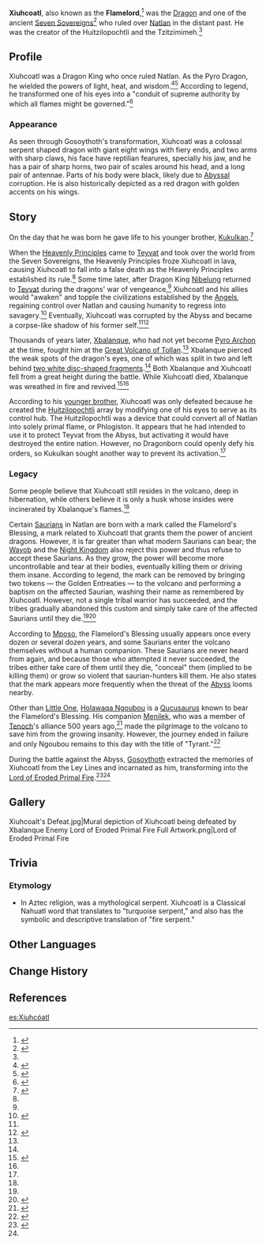 {{About|the Pyro Dragon|the [[Abyss]]al entity that took his form|Gosoythoth|the [[Weekly Boss]]|Lord of Eroded Primal Fire}}
{{Character Infobox
|type             = Mentioned
|image            = Namecard Background Natlan Fiery Dragon.png
|caption          = Xiuhcoatl in the [[Namecard]] [[Natlan: Fiery Dragon]]
|deceased         = Killed by [[Xbalanque]] prior to the game's events
|element          = Pyro
|region           = Natlan
|affiliation      = Seven Sovereigns
|title            = Pyro Dragon
|title2           = Flamelord
|title4           = Lord of Eroded Primal Fire
|titleRef4        = <ref name="Weekly boss">{{Ref/Enemy|Lord of Eroded Primal Fire}}</ref>
|title5           = Lord of Light and Heat
|titleRef5        = <ref>Interactable: [[Iridescent Legacy#Iridescent Legacy: Part III|Iridescent Legacy: Part III]]</ref>
|title6           = The Slain Dragon Molded
|group            = Dragons
|sibling          = Kukulkan
|siblingNote      = younger brother
}}
'''Xiuhcoatl''', also known as the '''Flamelord''',<ref name="Manqu">{{Ref/NPC|Manqu}}</ref> was the {{Pyro}} [[Dragon]] and one of the ancient [[Seven Sovereigns]]<ref name="MOA">{{Ref/Quest|Moment of Awakening}}</ref> who ruled over [[Natlan]] in the distant past. He was the creator of the Huitzilopochtli and the Tzitzimimeh.<ref name="OAFE" />

==Profile==
Xiuhcoatl was a Dragon King who once ruled Natlan. As the Pyro Dragon, he wielded the powers of light, heat, and wisdom.<ref name="TRA">{{Ref/Quest|The Road Ahead}}</ref><ref>{{Ref/Item|Natlan: Fiery Dragon|note = Description}}</ref> According to legend, he transformed one of his eyes into a "conduit of supreme authority by which all flames might be governed."<ref name="golden">{{Ref/Item|Golden Entreaty (Moment of Awakening)|note = Description}}</ref>

===Appearance===
As seen through Gosoythoth's transformation, Xiuhcoatl was a colossal serpent shaped dragon with giant eight wings with fiery ends, and two arms with sharp claws, his face have reptilian fearures, specially his jaw, and he has a pair of sharp horns, two pair of scales around his head, and a long pair of antennae. Parts of his body were black, likely due to [[Abyss]]al corruption. He is also historically depicted as a red dragon with golden accents on his wings.

==Story==
On the day that he was born he gave life to his younger brother, [[Kukulkan]].<ref name="OAFE">{{Ref/Quest|An Omen of Annihilation and the Final Entreaty}}</ref>

When the [[Heavenly Principles]] came to [[Teyvat]] and took over the world from the Seven Sovereigns, the Heavenly Principles froze Xiuhcoatl in lava, causing Xiuhcoatl to fall into a false death as the Heavenly Principles established its rule.<ref name="OAFE" /> Some time later, after Dragon King [[Nibelung]] returned to [[Teyvat]] during the dragons' war of vengeance,<ref name="OAFE"/> Xiuhcoatl and his allies would "awaken" and topple the civilizations established by the [[Angel]]s, regaining control over Natlan and causing humanity to regress into savagery.<ref>{{Ref/Item|Blazing Sacrificial Heart's Hesitance}}</ref> Eventually, Xiuhcoatl was corrupted by the Abyss and became a corpse-like shadow of his former self.<ref name="MOA" /><ref>{{Ref/Arti|Reckoning of the Xenogenic}}</ref> 

Thousands of years later, [[Xbalanque]], who had not yet become [[Pyro Archon]] at the time, fought him at the [[Great Volcano of Tollan]].<ref name="TRA" /> Xbalanque pierced the weak spots of the dragon's eyes, one of which was split in two and left behind [[Golden Entreaty|two white disc-shaped fragments]].<ref name="golden" /> Both Xbalanque and Xiuhcoatl fell from a great height during the battle. While Xiuhcoatl died, Xbalanque was wreathed in fire and revived.<ref>{{Ref/Quest|Revelations from the Past}}</ref><ref name="MOA" />

According to his [[Kukulkan|younger brother]], Xiuhcoatl was only defeated because he created the [[Huitzilopochtli]] array by modifying one of his eyes to serve as its control hub. The Huitzilopochtli was a device that could convert all of Natlan into solely primal flame, or Phlogiston. It appears that he had intended to use it to protect Teyvat from the Abyss, but activating it would have destroyed the entire nation. However,  no Dragonborn could openly defy his orders, so Kukulkan sought another way to prevent its activation.<ref name="OAFE" />

===Legacy===
Some people believe that Xiuhcoatl still resides in the volcano, deep in hibernation, while others believe it is only a husk whose insides were incinerated by Xbalanque's flames.<ref name="TRA" />

Certain [[Saurian]]s in Natlan are born with a mark called the Flamelord's Blessing, a mark related to Xiuhcoatl that grants them the power of ancient dragons. However, it is far greater than what modern Saurians can bear; the [[Wayob]] and the [[Night Kingdom]] also reject this power and thus refuse to accept these Saurians. As they grow, the power will become more uncontrollable and tear at their bodies, eventually killing them or driving them insane. According to legend, the mark can be removed by bringing two tokens &mdash; the Golden Entreaties &mdash; to the volcano and performing a baptism on the affected Saurian, washing their name as remembered by Xiuhcoatl. However, not a single tribal warrior has succeeded, and the tribes gradually abandoned this custom and simply take care of the affected Saurians until they die.<ref name="Manqu" /><ref>{{Ref/Quest|Rite of the Bold}}</ref>

According to [[Mposo]], the Flamelord's Blessing usually appears once every dozen or several dozen years, and some Saurians enter the volcano themselves without a human companion. These Saurians are never heard from again, and because those who attempted it never succeeded, the tribes either take care of them until they die, "conceal" them (implied to be killing them) or grow so violent that saurian-hunters kill them. He also states that the mark appears more frequently when the threat of the [[Abyss]] looms nearby.

Other than [[Little One]], [[Holawaqa Ngoubou]] is a [[Qucusaurus]] known to bear the Flamelord's Blessing. His companion [[Menilek]], who was a member of [[Tenoch]]'s alliance 500 years ago,<ref>{{Ref/Weapon|Talking Stick}}</ref> made the pilgrimage to the volcano to save him from the growing insanity. However, the journey ended in failure and only Ngoubou remains to this day with the title of "Tyrant."<ref>{{Ref/Enemy|Holawaqa Ngoubou}}</ref>

During the battle against the Abyss, [[Gosoythoth]] extracted the memories of Xiuhcoatl from the Ley Lines and incarnated as him, transforming into the [[Lord of Eroded Primal Fire]].<ref>{{Ref/Quest|Where All Hopes Lie}}</ref><ref name="Weekly boss" />

==Gallery==
<gallery>
Xiuhcoalt's Defeat.jpg|Mural depiction of Xiuhcoatl being defeated by Xbalanque
Enemy Lord of Eroded Primal Fire Full Artwork.png|Lord of Eroded Primal Fire
</gallery>

==Trivia==
===Etymology===
* In Aztec religion, {{w|Xiuhcoatl}} was a mythological serpent. Xiuhcoatl is a Classical Nahuatl word that translates to "turquoise serpent," and also has the symbolic and descriptive translation of "fire serpent."

==Other Languages==
{{Other Languages
|default_hidden = 1
|en       = Xiuhcoatl
|zhs      = 修库特尔
|zhs_rm   = Xiūkùtè'ěr
|zht      = 修庫特爾
|zht_rm   = Xiūkùtè'ěr
|ja       = シウコアトル
|ko       = 슈코아틀
|es       = Xiuhcóatl
|fr       = Xiuhcoatl
|ru       = Шиукоатль
|th       = Xiuhcoatl
|vi       = Xiuhcoatl
|de       = Xiuhcoatl
|id       = Xiuhcoatl
|pt       = Xiuhcoatl
|tr       = Xiuhcoatl
|it       = Xiuhcoatl
}}

==Change History==
{{Change History|introduced=5.0}}

==References==
{{Reflist|2}}

[[es:Xiuhcóatl]]